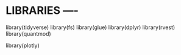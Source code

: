 
# LIBRARIES ----
library(tidyverse)
library(fs)
library(glue)
library(dplyr)
library(rvest)
library(quantmod)

library(plotly)

